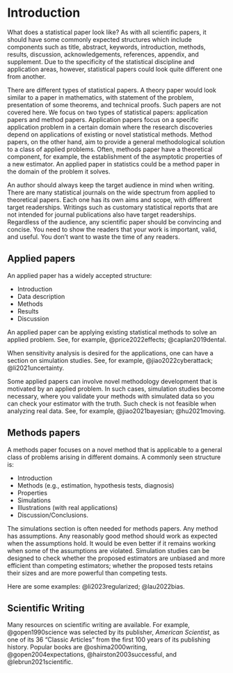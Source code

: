 # Introduction {#intro}


What does a statistical paper look like? As with all scientific papers, it
should have some commonly expected structures which include components such as 
title, abstract, keywords, introduction, methods, results, discussion,
acknowledgements, references, appendix, and supplement. Due to the
specificity of the statistical discipline and application areas, however,
statistical papers could look quite different one from another. 


There are different types of statistical papers. A theory paper would look
similar to a paper in mathematics, with statement of the problem, presentation
of some theorems, and technical proofs. Such papers are not covered here. We
focus on two types of statistical papers: application papers and method papers.
Application papers focus on a specific application problem in a certain domain
where the research discoveries depend on applications of existing or novel
statistical methods. Method papers, on the other hand, aim to provide a general
methodological solution to a class of applied problems. Often, methods
paper have a theoretical component, for example, the establishment of the
asymptotic properties of a new estimator. An applied paper in statistics could
be a method paper in the domain of the problem it solves.


An author should always keep the target audience in mind when writing. There are
many statistical journals on the wide spectrum from applied to theoretical
papers. Each one has its own aims and scope, with different target
readerships. Writings such as customary statistical reports that are not
intended for journal publications also have target readerships. Regardless of
the audience, any scientific paper should be convincing and concise. You need to
show the readers that your work is important, valid, and useful. You don't want
to waste the time of any readers.


## Applied papers

An applied paper has a widely accepted structure:

+ Introduction
+ Data description
+ Methods
+ Results
+ Discussion

An applied paper can be applying existing statistical methods to solve an
applied problem. See, for example, @price2022effects; @caplan2019dental.


When sensitivity analysis is desired for the applications, one can have a
section on simulation studies. See, for example, @jiao2022cyberattack;
@li2021uncertainty.


Some applied papers can involve novel methodology development that is motivated
by an applied problem. In such cases, simulation studies become necessary, where
you validate your methods with simulated data so you can check your estimator
with the truth. Such check is not feasible when analyzing real data.
See, for example, @jiao2021bayesian; @hu2021moving.

## Methods papers

A methods paper focuses on a novel method that is applicable to a general class
of problems arising in different domains. A commonly seen structure is:

+ Introduction
+ Methods (e.g., estimation, hypothesis tests, diagnosis)
+ Properties
+ Simulations
+ Illustrations (with real applications)
+ Discussion/Conclusions.

The simulations section is often needed for methods papers. Any method has
assumptions. Any reasonably good method should work as expected when the
assumptions hold. It would be even better if it remains working when some of the
assumptions are violated. Simulation studies can be designed to check whether
the proposed estimators are unbiased and more efficient than competing
estimators; whether the proposed tests retains their sizes and are more powerful
than competing tests.

Here are some examples: @li2023regularized; @lau2022bias.

## Scientific Writing

Many resources on scientific writing are available. For example,
@gopen1990science was selected by its publisher, _American Scientist_,
as one of its 36 "Classic Articles" from the first 100 years of its
publishing history. Popular books are 
@oshima2000writing, @gopen2004expectations, @hairston2003successful,
and @lebrun2021scientific.



<!-- You can label chapter and section titles using `{#label}` after them, e.g., we can reference Chapter \@ref(intro). If you do not manually label them, there will be automatic labels anyway, e.g., Chapter \@ref(methods). -->

<!-- Figures and tables with captions will be placed in `figure` and `table` environments, respectively. -->

<!-- ```{r nice-fig, fig.cap='Here is a nice figure!', out.width='80%', fig.asp=.75, fig.align='center'} -->
<!-- par(mar = c(4, 4, .1, .1)) -->
<!-- plot(pressure, type = 'b', pch = 19) -->
<!-- ``` -->

<!-- Reference a figure by its code chunk label with the `fig:` prefix, e.g., see Figure \@ref(fig:nice-fig). Similarly, you can reference tables generated from `knitr::kable()`, e.g., see Table \@ref(tab:nice-tab). -->

<!-- ```{r nice-tab, tidy=FALSE} -->
<!-- knitr::kable( -->
<!--   head(iris, 20), caption = 'Here is a nice table!', -->
<!--   booktabs = TRUE -->
<!-- ) -->
<!-- ``` -->

<!-- You can write citations, too. For example, we are using the **bookdown** package [@R-bookdown] in this sample book, which was built on top of R Markdown and **knitr** [@xie2015]. -->
